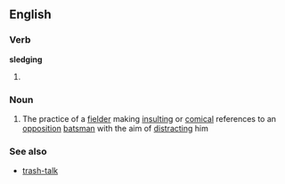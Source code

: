 ==English==

===Verb===
'''sledging'''

# {{present participle of|[[sledge]]}}

===Noun===
{{wikipedia|sledging (cricket)}}
{{en-noun|-}}

#{{cricket}} The practice of a [[fielder]] making [[insulting]] or [[comical]] references to an [[opposition]] [[batsman]] with the aim of [[distract]]ing him

===See also===
*[[trash-talk]]